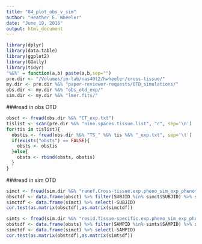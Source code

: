 ```yaml
---
title: "04_plot_obs_v_sim"
author: "Heather E. Wheeler"
date: "June 19, 2016"
output: html_document
---
```


```r
library(dplyr)
library(data.table)
library(ggplot2)
library(GGally)
library(tidyr)
"%&%" = function(a,b) paste(a,b,sep="")
pre.dir <- "/Volumes/im-lab/nas40t2/hwheeler/cross-tissue/"
my.dir <- pre.dir %&% "paper-reviewer-requests/OTD_simulations/"
obs.dir <- my.dir %&% "obs_otd_exp/"
sim.dir <- my.dir %&% "lmer.fits/"
```

###read in obs OTD
```r
obsct <- fread(obs.dir %&% "CT_exp.txt")
tislist <- scan(pre.dir %&% "nine.spaces.tissue.list", "c", sep='\n')
for(tis in tislist){
  obstis <- fread(obs.dir %&% "TS_" %&% tis %&% "_exp.txt", sep='\t')
  if(exists("obsts") == FALSE){
    obsts <- obstis
  }else{
    obsts <- rbind(obsts, obstis)
  }
}
```

###read in sim OTD
```r
simct <- fread(sim.dir %&% "ranef.Cross-tissue.exp.pheno_sim_exp_phenotype_errvar-ct_mult-1_seed-123_lmer.ranefSUBJID_fixefSMTSD.gender.PFs_2016-06-18.txt")
obsctdf <- data.frame(obsct) %>% filter(SUBJID %in% simct$SUBJID) %>% select(-SUBJID)
simctdf <- data.frame(simct) %>% select(-SUBJID)
cor.test(as.matrix(obsctdf),as.matrix(simctdf))

simts <- fread(sim.dir %&% "resid.Tissue-specific.exp.pheno_sim_exp_phenotype_errvar-ct_mult-1_seed-123_lmer.ranefSUBJID_fixefSMTSD.gender.PFs_2016-06-18.txt")
obstsdf <- data.frame(obsts) %>% filter(SAMPID %in% simts$SAMPID) %>% select(-SAMPID,-SUBJID,-TISSUE)
simctdf <- data.frame(simct) %>% select(-SAMPID)
cor.test(as.matrix(obstsdf),as.matrix(simtsdf))

```
